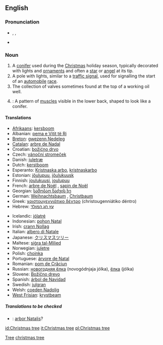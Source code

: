 ==English==
{{wikipedia}}

===Pronunciation===
* {{enPR|krĭsʹməstrē}}, {{IPA|/ˈkrɪsməs triː/}}, {{SAMPA|/"krIsm@stri:/}}
* {{audio|En-ca-christmastree.ogg|Audio (CA)}}

===Noun===
{{en-noun|sg=[[Christmas]] [[tree]]}}

# A [[conifer]] used during the [[Christmas]] holiday season, typically decorated with lights and [[ornament]]s and often a [[star]] or [[angel]] at its tip.
# A pole with lights, similar to a [[traffic signal]], used for signalling the start of an [[automobile]] [[race]].
# The collection of valves sometimes found at the top of a working oil well.
# {{bodybuilding}}: A pattern of [[muscle]]s visible in the lower back, shaped to look like a conifer.

====Translations====
{{trans-top|a tree used during the Christmas holiday season}}
* [[Afrikaans]]: [[kersboom]]
* Albanian: [[pema e Vitit të Ri]]
* [[Breton]]: [[gwezenn Nedeleg]] {{f}}
* [[Catalan]]: [[arbre de Nadal]]
* Croatian: [[božićno drvo]]
* Czech: [[vánoční stromeček]] {{m}}
* Danish: [[juletræ]] {{n}}
* Dutch: [[kerstboom]] {{m}}
* Esperanto: [[Kristnaska arbo]],  [[kristnaskarbo]]
* Estonian: [[jõulupuu]], [[jõulukuusk]]
* Finnish: [[joulukuusi]], [[joulupuu]]
* French: [[arbre de Noël]] {{m}}, [[sapin de Noël]] {{m}}
* Georgian: [[საშობაო ნაძვის ხე]]
* German: [[Weihnachtsbaum]] {{m}},  [[Christbaum]] {{m}}
* Greek: [[χριστουγεννιάτικο δέντρο]] (christougenniátiko déntro) {{n}}
* Hebrew: [[עץ חג המולד]]
{{trans-mid}}
* Icelandic: [[jólatré]] {{n}}
* Indonesian: [[pohon Natal]]
* Irish: [[crann Nollag]]
* Italian: [[albero di Natale]] {{m}}
* Japanese: [[クリスマスツリー]]
* Maltese: [[siġra tal-Milied]]
* Norwegian: [[juletre]] {{n}}
* Polish: [[choinka]] {{f}}
* Portuguese: [[árvore de Natal]] {{f}}
* Romanian: [[pom de Crăciun]]
* Russian: [[новогодняя ёлка]] (novogódnjaja jólka), [[ёлка]] (jólka)
* Slovene: [[Božično drevo]] {{n}}
* Spanish: [[árbol de Navidad]] {{m}}
* Swedish: [[julgran]]
* Welsh: [[coeden Nadolig]]
* [[West Frisian]]: [[krystbeam]]
{{trans-bottom}}

{{trans-top|a pole with lights}}
{{trans-mid}}
{{trans-bottom}}

{{trans-top|the collection of valves}}
{{trans-mid}}
{{trans-bottom}}

{{trans-top|pattern of muscles}}
{{trans-mid}}
{{trans-bottom}}

=====Translations to be checked=====
<!--Remove this section once all of the translations below have been moved into the tables above.-->
{{checktrans}}
* {{ttbc|Latin}}: [[arbor Natalis]]?

[[Category:Christmas|Tree]]
[[Category:Trees|christmas tree]]

[[id:Christmas tree]]
[[it:Christmas tree]]
[[pl:Christmas tree]]